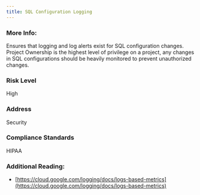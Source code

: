 ```yaml
---
title: SQL Configuration Logging
---
```


### More Info:

Ensures that logging and log alerts exist for SQL configuration changes. Project Ownership is the highest level of privilege on a project, any changes in SQL configurations should be heavily monitored to prevent unauthorized changes.

### Risk Level

High

### Address

Security

### Compliance Standards

HIPAA

### Additional Reading:

- [https://cloud.google.com/logging/docs/logs-based-metrics](https://cloud.google.com/logging/docs/logs-based-metrics)
